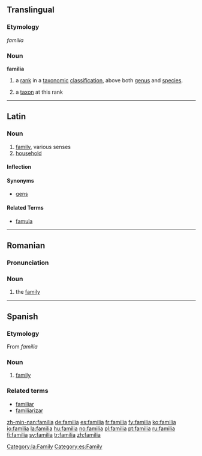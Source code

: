 ==Translingual==

===Etymology===
{{L.}} ''familia''

===Noun===
'''familia'''

# {{botany}} a [[rank]] in a [[taxonomic]] [[classification]], above both [[genus]] and [[species]].
# {{botany}} a [[taxon]] at this rank

----

==Latin==

===Noun===
{{la-noun|familia|familiae|familiae|f|first}}

# [[family]], various senses
# [[household]]

====Inflection====
{{la-decl-1st|famili}}

====Synonyms====
*[[gens]]

====Related Terms====
*[[famula]]

[[Category:la:Family]]

----

==Romanian==

===Pronunciation===
{{IPA|[fa'mi.li.a]|lang=ro}}

===Noun===
{{ro-noun-def|f|na|familie}}

# the [[family]]

----

==Spanish==

===Etymology===
From {{L.}} ''familia''

===Noun===
{{es-noun-f}}

# [[family]]

===Related terms===
*[[familiar]]
*[[familiarizar]]

[[Category:es:Family]]

[[zh-min-nan:familia]]
[[de:familia]]
[[es:familia]]
[[fr:familia]]
[[fy:familia]]
[[ko:familia]]
[[io:familia]]
[[la:familia]]
[[hu:familia]]
[[no:familia]]
[[pl:familia]]
[[pt:familia]]
[[ru:familia]]
[[fi:familia]]
[[sv:familia]]
[[tr:familia]]
[[zh:familia]]